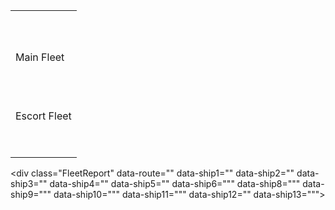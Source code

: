 '''<span style="font-size:18px;"></span>'''
{| class="wikitable" style="width:500px; margin:10px 0px 5px; text-align:center;"
|-
| colspan="6" style="font-size:26px; font-weight:bold; letter-spacing:10px; padding:10px 0px;" |{{{Route|A-B-C-D}}}
|-style="font-size:16px; font-weight:bold;" 
| colspan="6" | Main Fleet
|-style="font-size:16px; font-weight:bold;" 
| style="padding:10px 0px;" |{{{1|BBV}}}
| style="padding:10px 0px;" |{{{2|BBV}}}
| style="padding:10px 0px;" |{{{3|BBV}}}
| style="padding:10px 0px;" |{{{4|BBV}}}
| style="padding:10px 0px;" |{{{5|BBV}}}
| style="padding:10px 0px;" |{{{6|BBV}}}
|-style="font-size:16px; font-weight:bold;" 
| colspan="6" | Escort Fleet
|-style="font-size:16px; font-weight:bold;"
| style="padding:10px 0px;" |{{{8|SS}}}
| style="padding:10px 0px;" |{{{9|DD}}}
| style="padding:10px 0px;" |{{{10|CC}}}
| style="padding:10px 0px;" |{{{11|VV}}}
| style="padding:10px 0px;" |{{{12|BBV}}}
| style="padding:10px 0px;" |{{{13|BBV}}}
|}
<div class="FleetReport" data-route="{{{Route|}}}" data-ship1="{{{1|}}}" data-ship2="{{{2|}}}" data-ship3="{{{3|}}}" data-ship4="{{{4|}}}" data-ship5="{{{5|}}}" data-ship6="{{{6|}}}"" data-ship8="{{{8|}}}"" data-ship9="{{{9|}}}"" data-ship10="{{{10|}}}"" data-ship11="{{{11|}}}"" data-ship12="{{{12|}}}" data-ship13="{{{13|}}}""></div>